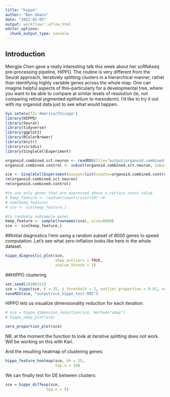 ```yaml
---
title: "hippo"
author: "Ben Umans"
date: "2022-02-03"
output: workflowr::wflow_html
editor_options:
  chunk_output_type: console
---
```


## Introduction
Mengjie Chen gave a really interesting talk this week about her scRNAseq pre-processing pipeline, HIPPO.  The routine is very different from the Seurat approach, iteratively splitting clusters in a hierarchical manner, rather than identifying highly variable genes across the whole map.  One can imagine helpful aspects of this--particularly for a developmental tree, where you want to be able to compare at similar levels of resolution (ie, not comparing retinal pigmented epithelium to mesoderm).  I'd like to try it out with my organoid data just to see what would happen.

```r
Sys.setenv(TZ='America/Chicago')
library(HIPPO)
library(Seurat)
library(tidyverse)
library(ggplot2)
library(RColorBrewer)
library(knitr)
library(viridis)
library(SingleCellExperiment)

organoid.combined.sct.neuron <- readRDS(file="output/organoid.combined.full.sct.neuron.RDS") 
organoid.combined.control <- subset(organoid.combined.sct.neuron, subset = stim=="control")

sce <- SingleCellExperiment(assays=list(counts=organoid.combined.control@assays$RNA@counts))
rm(organoid.combined.sct.neuron)
rm(organoid.combined.control)

#to use only genes that are expressed above a certain count value
# keep_feature <- rowSums(counts(sce)>10) >0
# sum(keep_feature)
# sce <- sce[keep_feature,]

#to randomly subsample genes
keep_feature <- sample(rownames(sce), size=8000)
sce <- sce[keep_feature,]
```

##Initial diagnostics
I'mm using a random subset of 8000 genes to speed computation.  Let's see what zero-inflation looks like here in the whole dataset.

```r
hippo_diagnostic_plot(sce,
                      show_outliers = TRUE,
                      zvalue_thresh = 2)
```



##HIPPO clustering


```r
set.seed(20200321)
sce = hippo(sce, K = 25, z_threshold = 2, outlier_proportion = 0.01, verbose=TRUE)
saveRDS(sce, "output/sce_hippo_test.RDS")
```

HIPPO lets us visualize dimensionality reduction for each iteration:
```r
# sce = hippo_dimension_reduction(sce, method="umap")
# hippo_umap_plot(sce)

zero_proportion_plot(sce)
```

NB: at the moment the function to look at iterative splitting does not work.  Will be working on this with Karl.


And the resulting heatmap of clustering genes:
```r
hippo_feature_heatmap(sce, kk = 25,
                      top.n = 10)
```

We can finally test for DE between clusters:
```r
sce = hippo_diffexp(sce, 
                  top.n = 5)
```

